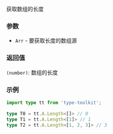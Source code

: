 获取数组的长度

### 参数

- `Arr` - 要获取长度的数组源

### 返回值

`(number)`: 数组的长度

### 示例

```ts
import type tt from 'type-toolkit';

type T0 = tt.A.Length<[]> // 0
type T1 = tt.A.Length<[1]> // 1
type T2 = tt.A.Length<[1, 2, 3]> // 3
```
